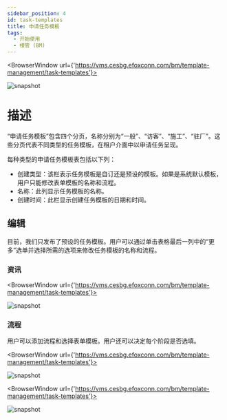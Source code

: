 ---
sidebar_position: 4
id: task-templates
title: 申请任务模板
tags:
  - 开始使用
  - 楼管 (BM)
---


<BrowserWindow url={'https://vms.cesbg.efoxconn.com/bm/template-management/task-templates'}>

![snapshot](../../assets/bm/bm-task-template-zh-hant.png)

</BrowserWindow>

# 描述

“申请任务模板”包含四个分页，名称分别为“一般”、“访客”、“施工”、“驻厂”。这些分页代表不同类型的任务模板，在租户介面中以申请任务呈现。

每种类型的申请任务模板表包括以下列：

- 创建类型：该栏表示任务模板是自订还是预设的模板。如果是系统默认模板，用户只能修改表单模板的名称和流程。
- 名称：此列显示任务模板的名称。
- 创建时间：此栏显示创建任务模板的日期和时间。

## 编辑

目前，我们只发布了预设的任务模板。用户可以通过单击表格最后一列中的“更多”选单并选择所需的选项来修改任务模板的名称和流程。

### 资讯

<BrowserWindow url={'https://vms.cesbg.efoxconn.com/bm/template-management/task-templates'}>

![snapshot](../../assets/bm/bm-edit-task-template-zh-hant.png)

</BrowserWindow>

### 流程

用户可以添加流程和选择表单模板。用户还可以决定每个阶段是否选填。

<BrowserWindow url={'https://vms.cesbg.efoxconn.com/bm/template-management/task-templates'}>

![snapshot](../../assets/bm/bm-view-task-template-flow-zh-hant.png)

</BrowserWindow>

<BrowserWindow url={'https://vms.cesbg.efoxconn.com/bm/template-management/task-templates'}>

![snapshot](../../assets/bm/bm-edit-task-template-flow-zh-hant.png)

</BrowserWindow>
